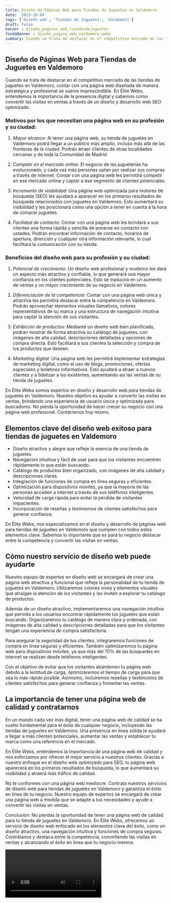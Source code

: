 ```yaml
---
title: Diseño de Páginas Web para Tiendas de Juguetes en Valdemoro
date: '2023-10-04'
tags: ['Diseño web', 'Tiendas de Juguetes', 'Valdemoro']
draft: false
banner : diseño_paginas_web_tiendasdejuguetes
fondoBanner : diseño_pagina_web_valdemoro.webp
summary: Cuando se trata de destacar en el competitivo mercado de las tiendas de juguetes en Valdemoro, contar con una página web diseñada de manera estratégica y profesional se vuelve imprescindible. En Élite Webs, entendemos la importancia de la presencia digital y sabemos cómo convertir las visitas en ventas a través de un diseño y desarrollo web SEO optimizado.
---
```


## Diseño de Páginas Web para Tiendas de Juguetes en Valdemoro

Cuando se trata de destacar en el competitivo mercado de las tiendas de juguetes en Valdemoro, contar con una página web diseñada de manera estratégica y profesional se vuelve imprescindible. En Élite Webs, entendemos la importancia de la presencia digital y sabemos cómo convertir las visitas en ventas a través de un diseño y desarrollo web SEO optimizado.

### Motivos por los que necesitan una página web en su profesión y su ciudad:

1. *Mayor alcance*: Al tener una página web, su tienda de juguetes en Valdemoro podrá llegar a un público más amplio, incluso más allá de las fronteras de la ciudad. Podrán atraer clientes de otras localidades cercanas y de toda la Comunidad de Madrid.

2. *Competir en el mercado online*: El negocio de las jugueterías ha evolucionado, y cada vez más personas optan por realizar sus compras a través de internet. Contar con una página web les permitirá competir en ese mercado online y captar a ese segmento de clientes potenciales.

3. *Incremento de visibilidad*: Una página web optimizada para motores de búsqueda (SEO) les ayudará a aparecer en los primeros resultados de búsqueda relacionados con juguetes en Valdemoro. Esto aumentará su visibilidad y les posicionará como una opción a tener en cuenta a la hora de comprar juguetes.

4. *Facilidad de contacto*: Contar con una página web les brindará a sus clientes una forma rápida y sencilla de ponerse en contacto con ustedes. Podrán encontrar información de contacto, horarios de apertura, dirección y cualquier otra información relevante, lo cual facilitará la comunicación con su tienda.

### Beneficios del diseño web para su profesión y su ciudad:

1. *Potencial de crecimiento*: Un diseño web profesional y moderno les dará un aspecto más atractivo y confiable, lo que generará una mayor confianza en los clientes potenciales. Esto se traducirá en un aumento de ventas y un mayor crecimiento de su negocio en Valdemoro.

2. *Diferenciación de la competencia*: Contar con una página web única y atractiva les permitirá destacar entre la competencia en Valdemoro. Podrán aprovechar elementos visuales llamativos, colores representativos de su marca y una estructura de navegación intuitiva para captar la atención de sus visitantes.

3. *Exhibición de productos*: Mediante un diseño web bien planificado, podrán mostrar de forma atractiva su catálogo de juguetes, con imágenes de alta calidad, descripciones detalladas y opciones de compra directa. Esto facilitará a sus clientes la selección y compra de los productos que deseen.

4. *Marketing digital*: Una página web les permitirá implementar estrategias de marketing digital, como el uso de blogs, promociones, ofertas especiales y boletines informativos. Esto ayudará a atraer a nuevos clientes y a fidelizar a los existentes, aumentando así las ventas de su tienda de juguetes.

En Élite Webs somos expertos en diseño y desarrollo web para tiendas de juguetes en Valdemoro. Nuestro objetivo es ayudar a convertir las visitas en ventas, brindando una experiencia de usuario única y optimizada para buscadores. No pierda la oportunidad de hacer crecer su negocio con una página web profesional. Contáctenos hoy mismo.

<GifSeo />

<Cta />

## Elementos clave del diseño web exitoso para tiendas de juguetes en Valdemoro

- Diseño atractivo y alegre que refleje la esencia de una tienda de juguetes.
- Navegación intuitiva y fácil de usar para que los visitantes encuentren rápidamente lo que están buscando.
- Catálogo de productos bien organizado, con imágenes de alta calidad y descripciones claras.
- Integración de funciones de compra en línea seguras y eficientes.
- Optimización para dispositivos móviles, ya que la mayoría de las personas acceden a internet a través de sus teléfonos inteligentes.
- Velocidad de carga rápida para evitar la pérdida de visitantes impacientes.
- Incorporación de reseñas y testimonios de clientes satisfechos para generar confianza.

En Élite Webs, nos especializamos en el diseño y desarrollo de páginas web para tiendas de juguetes en Valdemoro que cumplen con todos estos elementos clave. Sabemos lo importante que es para tu negocio destacar entre la competencia y convertir las visitas en ventas.

## Cómo nuestro servicio de diseño web puede ayudarte

Nuestro equipo de expertos en diseño web se encargará de crear una página web atractiva y funcional que refleje la personalidad de tu tienda de juguetes en Valdemoro. Utilizaremos colores vivos y elementos visuales que atraigan la atención de los visitantes y les inviten a explorar tu catálogo de productos.

Además de un diseño atractivo, implementaremos una navegación intuitiva que permita a los usuarios encontrar rápidamente los juguetes que están buscando. Organizaremos tu catálogo de manera clara y ordenada, con imágenes de alta calidad y descripciones detalladas para que los visitantes tengan una experiencia de compra satisfactoria.

Para asegurar la seguridad de tus clientes, integraremos funciones de compra en línea seguras y eficientes. También optimizaremos tu página web para dispositivos móviles, ya que más del 70% de las búsquedas en internet se realizan desde teléfonos inteligentes.

Con el objetivo de evitar que los visitantes abandonen tu página web debido a la lentitud de carga, optimizaremos el tiempo de carga para que sea lo más rápido posible. Asimismo, incluiremos reseñas y testimonios de clientes satisfechos para generar confianza y fomentar las ventas.

## La importancia de tener una página web de calidad y contratarnos

En un mundo cada vez más digital, tener una página web de calidad se ha vuelto fundamental para el éxito de cualquier negocio, incluyendo las tiendas de juguetes en Valdemoro. Una presencia en línea sólida te ayudará a llegar a más clientes potenciales, aumentar las ventas y establecer tu marca como una referencia en el mercado.

En Élite Webs, entendemos la importancia de una página web de calidad y nos esforzamos por ofrecer el mejor servicio a nuestros clientes. Gracias a nuestro enfoque en el diseño web optimizado para SEO, tu página web aparecerá en los primeros resultados de búsqueda, lo que aumentará su visibilidad y atraerá más tráfico de calidad.

No te conformes con una página web mediocre. Contrata nuestros servicios de diseño web para tiendas de juguetes en Valdemoro y garantiza el éxito en línea de tu negocio. Nuestro equipo de expertos se encargará de crear una página web a medida que se adapte a tus necesidades y ayude a convertir las visitas en ventas.

Conclusión: No pierdas la oportunidad de tener una página web de calidad para tu tienda de juguetes en Valdemoro. En Élite Webs, ofrecemos un servicio de diseño web enfocado en los elementos clave del éxito, como un diseño atractivo, una navegación intuitiva y funciones de compra seguras. Contrátanos y destaca entre la competencia, convirtiendo las visitas en ventas y alcanzando el éxito en línea que tu negocio merece.

<Video />

<CtaBot job='Tiendas de Juguetes' city='Valdemoro'/>

<Gmaps query='Valdemoro+españa+maps' />